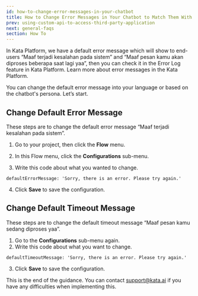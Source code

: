 ```yaml
---
id: how-to-change-error-messages-in-your-chatbot
title: How to Change Error Messages in Your Chatbot to Match Them With Chatbot Persona
prev: using-custom-api-to-access-third-party-application
next: general-faqs
section: How To
---
```


In Kata Platform, we have a default error message which will show to end-users “Maaf terjadi kesalahan pada sistem” and “Maaf pesan kamu akan diproses beberapa saat lagi yaa”, then you can check it in the Error Log feature in Kata Platform. Learn more about error messages in the Kata Platform.

You can change the default error message into your language or based on the chatbot's persona. Let’s start.

## Change Default Error Message

These steps are to change the default error message “Maaf terjadi kesalahan pada sistem”.

1. Go to your project, then click the **Flow** menu.

<ImageWrapper>
  <FigureImage
    alt="Image 1 Alt"
    src="/assets/images/products/kata-platform/how-to/how-to-change-error-messages-in-your-chatbot/image1.webp"
    caption={{ title: 'Figure 1', description: 'Flow menu located.' }}
    layout="responsive"
    naturalWidth={1748}
    naturalHeight={1090}
  />
</ImageWrapper>

2. In this Flow menu, click the **Configurations** sub-menu.

<ImageWrapper>
  <FigureImage
    alt="Image 2 Alt"
    src="/assets/images/products/kata-platform/how-to/how-to-change-error-messages-in-your-chatbot/image2.webp"
    caption={{ title: 'Figure 2', description: 'Configuration menu located.' }}
    layout="responsive"
    naturalWidth={1999}
    naturalHeight={1057}
  />
</ImageWrapper>

3. Write this code about what you wanted to change.

```
defaultErrorMessage: 'Sorry, there is an error. Please try again.'
```

4. Click **Save** to save the configuration.

## Change Default Timeout Message

These steps are to change the default timeout message “Maaf pesan kamu sedang diproses yaa”.

1. Go to the **Configurations** sub-menu again.
2. Write this code about what you want to change.

```
defaultTimeoutMessage: 'Sorry, there is an error. Please try again.'
```

3. Click **Save** to save the configuration.

This is the end of the guidance. You can contact <a href="mailto:support@kata.ai">support@kata.ai</a> if you have any difficulties when implementing this.
